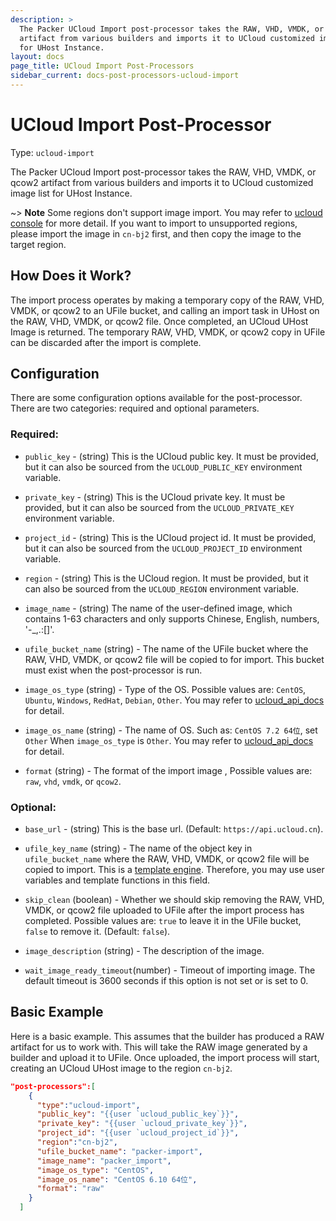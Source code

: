 ```yaml
---
description: >
  The Packer UCloud Import post-processor takes the RAW, VHD, VMDK, or qcow2
  artifact from various builders and imports it to UCloud customized image list
  for UHost Instance.
layout: docs
page_title: UCloud Import Post-Processors
sidebar_current: docs-post-processors-ucloud-import
---
```


# UCloud Import Post-Processor

Type: `ucloud-import`

The Packer UCloud Import post-processor takes the RAW, VHD, VMDK, or qcow2 artifact from various builders and imports it to UCloud customized image list for UHost Instance.

~> **Note** Some regions don't support image import. You may refer to [ucloud console](https://console.ucloud.cn/uhost/uimage) for more detail. If you want to import to unsupported regions, please import the image in `cn-bj2` first, and then copy the image to the target region.

## How Does it Work?

The import process operates by making a temporary copy of the RAW, VHD, VMDK, or qcow2 to an UFile bucket, and calling an import task in UHost on the RAW, VHD, VMDK, or qcow2 file. Once completed, an UCloud UHost Image is returned. The temporary RAW, VHD, VMDK, or qcow2 copy in UFile can be discarded after the import is complete.

## Configuration

There are some configuration options available for the post-processor. There
are two categories: required and optional parameters.

### Required:

- `public_key` - (string) This is the UCloud public key. It must be provided, but it can also be sourced from the `UCLOUD_PUBLIC_KEY` environment variable.

- `private_key` - (string) This is the UCloud private key. It must be provided, but it can also be sourced from the `UCLOUD_PRIVATE_KEY` environment variable.

- `project_id` - (string) This is the UCloud project id. It must be provided, but it can also be sourced from the `UCLOUD_PROJECT_ID` environment variable.

- `region` - (string) This is the UCloud region. It must be provided, but it can also be sourced from the `UCLOUD_REGION` environment variable.

- `image_name` - (string) The name of the user-defined image, which contains 1-63 characters and only supports Chinese, English, numbers, '-\_,.:[]'.

- `ufile_bucket_name` (string) - The name of the UFile bucket where the RAW, VHD, VMDK, or qcow2 file will be copied to for import. This bucket must exist when the post-processor is run.

- `image_os_type` (string) - Type of the OS. Possible values are: `CentOS`, `Ubuntu`, `Windows`, `RedHat`, `Debian`, `Other`. You may refer to [ucloud_api_docs](https://docs.ucloud.cn/api/uhost-api/import_custom_image) for detail.

- `image_os_name` (string) - The name of OS. Such as: `CentOS 7.2 64位`, set `Other` When `image_os_type` is `Other`. You may refer to [ucloud_api_docs](https://docs.ucloud.cn/api/uhost-api/import_custom_image) for detail.

- `format` (string) - The format of the import image , Possible values are: `raw`, `vhd`, `vmdk`, or `qcow2`.

### Optional:

- `base_url` - (string) This is the base url. (Default: `https://api.ucloud.cn`).

- `ufile_key_name` (string) - The name of the object key in
  `ufile_bucket_name` where the RAW, VHD, VMDK, or qcow2 file will be copied
  to import. This is a [template engine](/docs/templates/engine.html).
  Therefore, you may use user variables and template functions in this field.

- `skip_clean` (boolean) - Whether we should skip removing the RAW, VHD, VMDK, or qcow2 file uploaded to UFile after the import process has completed. Possible values are: `true` to leave it in the UFile bucket, `false` to remove it. (Default: `false`).

- `image_description` (string) - The description of the image.

- `wait_image_ready_timeout`(number) - Timeout of importing image. The default timeout is 3600 seconds if this option is not set or is set
  to 0.

## Basic Example

Here is a basic example. This assumes that the builder has produced a RAW artifact for us to work with. This will take the RAW image generated by a builder and upload it to UFile. Once uploaded, the import process will start, creating an UCloud UHost image to the region `cn-bj2`.

```json
"post-processors":[
    {
      "type":"ucloud-import",
      "public_key": "{{user `ucloud_public_key`}}",
      "private_key": "{{user `ucloud_private_key`}}",
      "project_id": "{{user `ucloud_project_id`}}",
      "region":"cn-bj2",
      "ufile_bucket_name": "packer-import",
      "image_name": "packer_import",
      "image_os_type": "CentOS",
      "image_os_name": "CentOS 6.10 64位",
      "format": "raw"
    }
  ]
```
